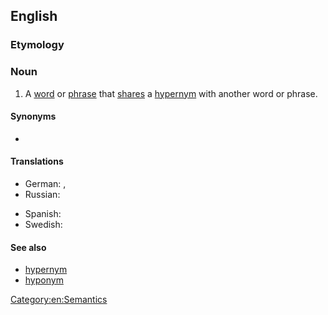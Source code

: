 ==English==

===Etymology===
{{prefix|co|hyponym|lang=en}}

===Noun===
{{en-noun}}

# A [[word]] or [[phrase]] that [[share]]s a [[hypernym]] with another word or phrase.

====Synonyms====
* {{l|en|coordinate term}}

====Translations====
{{trans-top|a word or phrase that shares the same hypernym as another word or phrase}}
* German: {{t+|de|Kohyponym}}, {{t|de|Synhyponym}}
* Russian: {{t+|ru|согипоним}}
{{trans-mid}}
* Spanish: {{t+|es|cohipónimo|m}}
* Swedish: {{t+|sv|kohyponym|c}}
{{trans-bottom}}

====See also====
* [[hypernym]]
* [[hyponym]]

[[Category:en:Semantics]]